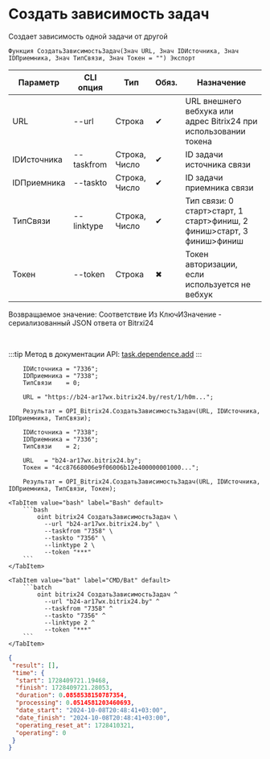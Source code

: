 ﻿---
sidebar_position: 23
description: Создать зависимость задач и другие функции для работы с Bitrix24 в Открытом пакете интеграций - бесплатной open-source библиотеке интеграций для 1С:Предприятие 8, OneScript и CLI
keywords: [1C, 1С, 1С:Предприятие, 1С:Предприятие 8.3, API, Интеграция, Сервисы, Обмен, OneScript, CLI, Bitrix24]
---


# Создать зависимость задач
 Создает зависимость одной задачи от другой



`Функция СоздатьЗависимостьЗадач(Знач URL, Знач IDИсточника, Знач IDПриемника, Знач ТипСвязи, Знач Токен = "") Экспорт`

  | Параметр | CLI опция | Тип | Обяз. | Назначение |
  |-|-|-|-|-|
  | URL | --url | Строка | &#x2714; | URL внешнего вебхука или адрес Bitrix24 при использовании токена |
  | IDИсточника | --taskfrom | Строка, Число | &#x2714; | ID задачи источника связи |
  | IDПриемника | --taskto | Строка, Число | &#x2714; | ID задачи приемника связи |
  | ТипСвязи | --linktype | Строка, Число | &#x2714; | Тип связи: 0 старт>старт, 1 старт>финиш, 2 финиш>старт, 3 финиш>финиш |
  | Токен | --token | Строка | &#x2716; | Токен авторизации, если используется не вебхук |

  
  Возвращаемое значение:   Соответствие Из КлючИЗначение - сериализованный JSON ответа от Bitrxi24

<br/>

:::tip
Метод в документации API: [task.dependence.add](https://dev.1c-bitrix.ru/rest_help/tasks/task/dependence/task_dependence_add.php)
:::
<br/>



```bsl title="Пример использования для 1С:Предприятие/OneScript"
    IDИсточника = "7336";
    IDПриемника = "7338";
    ТипСвязи    = 0;

    URL = "https://b24-ar17wx.bitrix24.by/rest/1/h0m...";

    Результат = OPI_Bitrix24.СоздатьЗависимостьЗадач(URL, IDИсточника, IDПриемника, ТипСвязи);

    IDИсточника = "7338";
    IDПриемника = "7336";
    ТипСвязи    = 2;

    URL   = "b24-ar17wx.bitrix24.by";
    Токен = "4cc87668006e9f06006b12e400000001000...";

    Результат = OPI_Bitrix24.СоздатьЗависимостьЗадач(URL, IDИсточника, IDПриемника, ТипСвязи, Токен);
```
    

 <Tabs>
  
    <TabItem value="bash" label="Bash" default>
        ```bash
            oint bitrix24 СоздатьЗависимостьЗадач \
              --url "b24-ar17wx.bitrix24.by" \
              --taskfrom "7358" \
              --taskto "7356" \
              --linktype 2 \
              --token "***"
        ```
    </TabItem>
  
    <TabItem value="bat" label="CMD/Bat" default>
        ```batch
            oint bitrix24 СоздатьЗависимостьЗадач ^
              --url "b24-ar17wx.bitrix24.by" ^
              --taskfrom "7358" ^
              --taskto "7356" ^
              --linktype 2 ^
              --token "***"
        ```
    </TabItem>
</Tabs>


```json title="Результат"
{
 "result": [],
 "time": {
  "start": 1728409721.19468,
  "finish": 1728409721.28053,
  "duration": 0.0858538150787354,
  "processing": 0.0514581203460693,
  "date_start": "2024-10-08T20:48:41+03:00",
  "date_finish": "2024-10-08T20:48:41+03:00",
  "operating_reset_at": 1728410321,
  "operating": 0
 }
}
```
